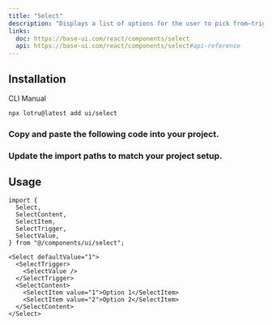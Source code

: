 ```yaml
---
title: "Select"
description: "Displays a list of options for the user to pick from—triggered by a button."
links:
  doc: https://base-ui.com/react/components/select
  api: https://base-ui.com/react/components/select#api-reference
---
```


<ComponentPreview id="examples/select-01" />

## Installation

<Tabs defaultValue="cli">

<TabsList>
  <TabsTrigger value="cli">CLI</TabsTrigger>
  <TabsTrigger value="manual">Manual</TabsTrigger>
  <TabsIndicator />
</TabsList>

<TabsContent value="cli">

```bash
npx lotru@latest add ui/select
```

</TabsContent>

<TabsContent value="manual">

<Steps>

### Copy and paste the following code into your project.

<ComponentSource id="ui/select" />

### Update the import paths to match your project setup.

</Steps>

</TabsContent>

</Tabs>

## Usage

```tsx
import {
  Select,
  SelectContent,
  SelectItem,
  SelectTrigger,
  SelectValue,
} from "@/components/ui/select";
```

```tsx
<Select defaultValue="1">
  <SelectTrigger>
    <SelectValue />
  </SelectTrigger>
  <SelectContent>
    <SelectItem value="1">Option 1</SelectItem>
    <SelectItem value="2">Option 2</SelectItem>
  </SelectContent>
</Select>
```
